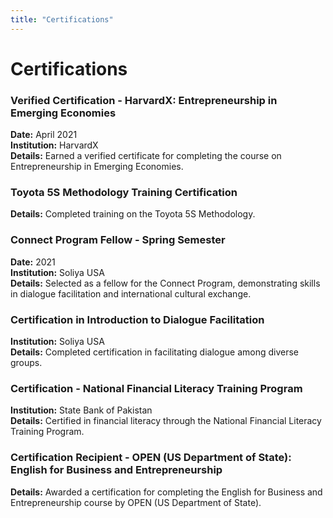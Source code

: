 ```yaml
---
title: "Certifications"
---
```


# Certifications

### Verified Certification - HarvardX: Entrepreneurship in Emerging Economies

**Date:** April 2021\
**Institution:** HarvardX\
**Details:** Earned a verified certificate for completing the course on Entrepreneurship in Emerging Economies.

### Toyota 5S Methodology Training Certification

**Details:** Completed training on the Toyota 5S Methodology.

### Connect Program Fellow - Spring Semester

**Date:** 2021\
**Institution:** Soliya USA\
**Details:** Selected as a fellow for the Connect Program, demonstrating skills in dialogue facilitation and international cultural exchange.

### Certification in Introduction to Dialogue Facilitation

**Institution:** Soliya USA\
**Details:** Completed certification in facilitating dialogue among diverse groups.

### Certification - National Financial Literacy Training Program

**Institution:** State Bank of Pakistan\
**Details:** Certified in financial literacy through the National Financial Literacy Training Program.

### Certification Recipient - OPEN (US Department of State): English for Business and Entrepreneurship

**Details:** Awarded a certification for completing the English for Business and Entrepreneurship course by OPEN (US Department of State).

